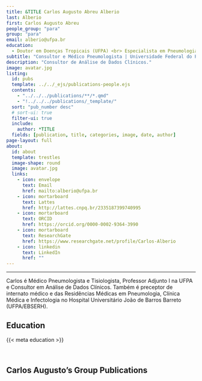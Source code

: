 ---
title: &TITLE Carlos Augusto Abreu Alberio
last: Alberio
first: Carlos Augusto Abreu
people_group: "para"
group: "para"
email: alberio@ufpa.br
education:
  - Doutor em Doenças Tropicais (UFPA) <br> Especialista em Pneumologia e Tisiologia (UNIFESP) <br> Médico (UFPA)
subtitle: "Consultor e Médico Pneumologista | Universidade Federal do Pará"
description: "Consultor de Análise de Dados Clínicos."
image: avatar.jpg
listing:
  id: pubs
  template: ../../_ejs/publications-people.ejs
  contents:
    - "../../../publications/**/*.qmd"
    - "!../../../publications/_template/"
  sort: "pub_number desc"
  # sort-ui: true
  filter-ui: true
  include:
    author: *TITLE
  fields: [publication, title, categories, image, date, author]
page-layout: full
about:
  id: about
  template: trestles
  image-shape: round
  image: avatar.jpg
  links:
    - icon: envelope
      text: Email
      href: mailto:alberio@ufpa.br
    - icon: mortarboard
      text: Lattes
      href: http://lattes.cnpq.br/2335187399740995
    - icon: mortarboard
      text: ORCID
      href: https://orcid.org/0000-0002-9364-3990
    - icon: mortarboard
      text: ResearchGate
      href: https://www.researchgate.net/profile/Carlos-Alberio
    - icon: linkedin
      text: LinkedIn
      href: ""
---

<hr>

:::{#about}

Carlos é Médico Pneumologista e Tisiologista, Professor Adjunto I na UFPA e Consultor em Análise de Dados Clínicos. Também é preceptor de internato médico e das Residências Médicas em Pneumologia, Clínica Médica e Infectologia no Hospital Universitário João de Barros Barreto (UFPA/EBSERH).

## Education
{{< meta education >}}

<br>

:::

## Carlos Augusto's Group Publications

:::{#pubs}
:::
